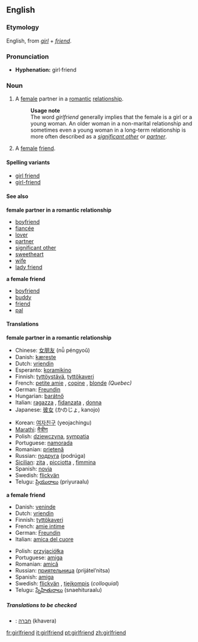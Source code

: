 ==English==

===Etymology===
English, from ''[[girl]]'' + ''[[friend]]''.
===Pronunciation===
*'''Hyphenation:''' girl&middot;friend

===Noun===
{{en-noun}}

#A [[female]] partner in a [[romantic]] [[relationship]].
#:'''Usage note'''
#:The word ''girlfriend'' generally implies that the female is a girl or a young woman. An older woman in a non-marital relationship and sometimes even a young woman in a long-term relationship is more often described as a ''[[significant other]]'' or ''[[partner]]''.
#A [[female]] [[friend]].

====Spelling variants====
*[[girl friend]]
*[[girl-friend]]

====See also====
'''female partner in a romantic relationship'''
*[[boyfriend]]
*[[fiancée]]
*[[lover]]
*[[partner]]
*[[significant other]]
*[[sweetheart]]
*[[wife]]
*[[lady friend]]
'''a female friend'''
*[[boyfriend]]
*[[buddy]]
*[[friend]]
*[[pal]]

====Translations====
'''female partner in a romantic relationship'''
{{top}}
*Chinese: [[女朋友]] (nǚ péngyoǔ)
*Danish: [[kæreste]]
*Dutch: [[vriendin]]
*Esperanto: [[koramikino]]
*Finnish: [[tyttöystävä]], [[tyttökaveri]]
*French: [[petite amie]] {{f}}, [[copine]] {{f}}, [[blonde]] {{f}} ''(Quebec)''
*German: [[Freundin]] {{f}}
*Hungarian: [[barátnő]]
*Italian: [[ragazza]] {{f}}, [[fidanzata]] {{f}}, [[donna]] {{f}}
*Japanese: [[彼女]] (かのじょ, kanojo)
{{mid}}
*Korean: [[여자친구]] (yeojachingu)
*[[Marathi]]: [[मैत्रीण]]
*Polish: [[dziewczyna]], [[sympatia]] {{f}}
*Portuguese: [[namorada]] {{f}}
*Romanian: [[prietenă]] {{f}}
*Russian: [[подруга]] (podrúga) {{f}}
*[[Sicilian]]: [[zita]] {{f}}, [[picciotta]] {{f}}, [[fimmina]] {{f}}
*Spanish: [[novia]] {{f}}
*Swedish: [[flickvän]] {{c}}
*Telugu: [[ప్రియురాలు]] (priyuraalu)
{{bottom}}

'''a female friend'''
{{top}}
*Danish: [[veninde]]
*Dutch: [[vriendin]]
*Finnish: [[tyttökaveri]]
*French: [[amie intime]] {{f}}
*German: [[Freundin]] {{f}}
*Italian: [[amica del cuore]] {{f}}
{{mid}}
*Polish: [[przyjaciółka]] {{f}}
*Portuguese: [[amiga]] {{f}} 
*Romanian: [[amică]] {{f}}
*Russian: [[приятельница]] (prijátel’nitsa) {{f}}
*Spanish: [[amiga]] {{f}}
*Swedish: [[flickvän]] {{c}}, [[tjejkompis]] {{c}} (''colloquial'')
*Telugu: [[స్నేహితురాలు]] (snaehituraalu)
{{bottom}}

=====Translations to be checked=====
{{checktrans}}

*{{ttbc|Hebrew}}: [[חברה]] (khavera) {{f}}

[[fr:girlfriend]]
[[it:girlfriend]]
[[pt:girlfriend]]
[[zh:girlfriend]]